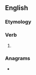 ==English==

===Etymology===
{{suffix|en|list|eth}}

===Verb===
{{head|en|verb form}}

# {{en-archaic third-person singular of|list}}

===Anagrams===
* {{anagrams|en|Hittles|Lettish|lithest|shittle|thistle}}